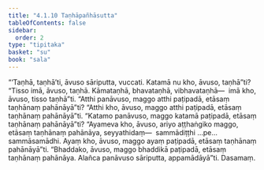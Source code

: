 ```yaml
---
title: "4.1.10 Taṇhāpañhāsutta"
tableOfContents: false
sidebar:
  order: 2
type: "tipitaka"
basket: "su"
book: "sala"
---
```



<DynamicBreadcrumb />

<Division number="323" book="sala">

<Paragraph number="1346" book="sala">
“‘Taṇhā, taṇhā’ti, āvuso sāriputta, vuccati. Katamā nu kho, āvuso, taṇhā”ti? “Tisso imā, āvuso, taṇhā. Kāmataṇhā, bhavataṇhā, vibhavataṇhā—  imā kho, āvuso, tisso taṇhā”ti. “Atthi panāvuso, maggo atthi paṭipadā, etāsaṃ taṇhānaṃ pahānāyā”ti? “Atthi kho, āvuso, maggo atthi paṭipadā, etāsaṃ taṇhānaṃ pahānāyā”ti. “Katamo panāvuso, maggo katamā paṭipadā, etāsaṃ taṇhānaṃ pahānāyā”ti? “Ayameva kho, āvuso, ariyo aṭṭhaṅgiko maggo, etāsaṃ taṇhānaṃ pahānāya, seyyathidaṃ—  sammādiṭṭhi …pe…  sammāsamādhi. Ayaṃ kho, āvuso, maggo ayaṃ paṭipadā, etāsaṃ taṇhānaṃ pahānāyā”ti. “Bhaddako, āvuso, maggo bhaddikā paṭipadā, etāsaṃ taṇhānaṃ pahānāya. Alañca panāvuso sāriputta, appamādāyā”ti.

</Paragraph>
</Division>

<Paragraph number="1347" type="center" book="sala">
Dasamaṃ.
</Paragraph>